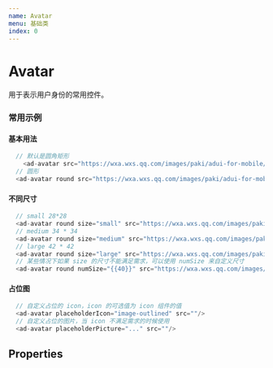 ```yaml
---
name: Avatar
menu: 基础类
index: 0
---
```


# Avatar

用于表示用户身份的常用控件。

### 常用示例

#### 基本用法

```javascript
  // 默认是圆角矩形
	<ad-avatar src="https://wxa.wxs.qq.com/images/paki/adui-for-mobile/avatar.png"/>
  // 圆形
  <ad-avatar round src="https://wxa.wxs.qq.com/images/paki/adui-for-mobile/avatar.png"/>
```

#### 不同尺寸

```javascript
  // small 28*28
  <ad-avatar round size="small" src="https://wxa.wxs.qq.com/images/paki/adui-for-mobile/avatar.png"/>
  // medium 34 * 34
  <ad-avatar round size="medium" src="https://wxa.wxs.qq.com/images/paki/adui-for-mobile/avatar.png"/>
  // large 42 * 42
  <ad-avatar round size="large" src="https://wxa.wxs.qq.com/images/paki/adui-for-mobile/avatar.png"/>
  // 某些情况下如果 size 的尺寸不能满足需求，可以使用 numSize 来自定义尺寸
  <ad-avatar round numSize="{{40}}" src="https://wxa.wxs.qq.com/images/paki/adui-for-mobile/avatar.png"/>
```

#### 占位图

```javascript
  // 自定义占位的 icon，icon 的可选值为 icon 组件的值
  <ad-avatar placeholderIcon="image-outlined" src=""/>
  // 自定义占位的图片，当 icon 不满足需求的时候使用
  <ad-avatar placeholderPicture="..." src=""/>
```

## Properties

